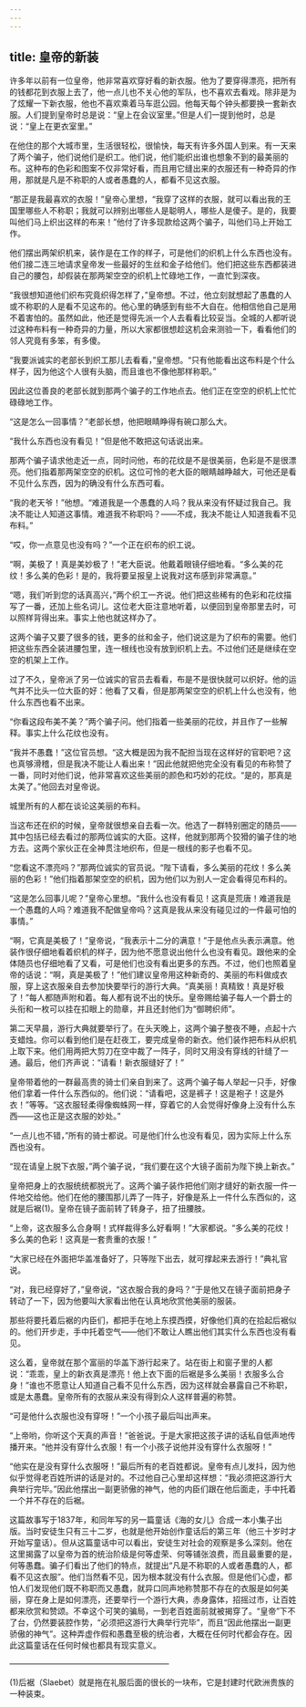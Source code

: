 ```yaml
---
---
---
```

title: 皇帝的新装
---






许多年以前有一位皇帝，他非常喜欢穿好看的新衣服。他为了要穿得漂亮，把所有的钱都花到衣服上去了，他一点儿也不关心他的军队，也不喜欢去看戏。除非是为了炫耀一下新衣服，他也不喜欢乘着马车逛公园。他每天每个钟头都要换一套新衣服。人们提到皇帝时总是说：“皇上在会议室里。”但是人们一提到他时，总是说：“皇上在更衣室里。”

在他住的那个大城市里，生活很轻松，很愉快，每天有许多外国人到来。有一天来了两个骗子，他们说他们是织工。他们说，他们能织出谁也想象不到的最美丽的布。这种布的色彩和图案不仅非常好看，而且用它缝出来的衣服还有一种奇异的作用，那就是凡是不称职的人或者愚蠢的人，都看不见这衣服。

“那正是我最喜欢的衣服！”皇帝心里想，“我穿了这样的衣服，就可以看出我的王国里哪些人不称职；我就可以辨别出哪些人是聪明人，哪些人是傻子。是的，我要叫他们马上织出这样的布来！”他付了许多现款给这两个骗子，叫他们马上开始工作。

他们摆出两架织机来，装作是在工作的样子，可是他们的织机上什么东西也没有。他们接二连三地请求皇帝发一些最好的生丝和金子给他们。他们把这些东西都装进自己的腰包，却假装在那两架空空的织机上忙碌地工作，一直忙到深夜。

“我很想知道他们织布究竟织得怎样了，”皇帝想。不过，他立刻就想起了愚蠢的人或不称职的人是看不见这布的。他心里的确感到有些不大自在。他相信他自己是用不着害怕的。虽然如此，他还是觉得先派一个人去看看比较妥当。全城的人都听说过这种布料有一种奇异的力量，所以大家都很想趁这机会来测验一下，看看他们的邻人究竟有多笨，有多傻。

“我要派诚实的老部长到织工那儿去看看，”皇帝想。“只有他能看出这布料是个什么样子，因为他这个人很有头脑，而且谁也不像他那样称职。”

因此这位善良的老部长就到那两个骗子的工作地点去。他们正在空空的织机上忙忙碌碌地工作。

“这是怎么一回事情？”老部长想，他把眼睛睁得有碗口那么大。

“我什么东西也没有看见！”但是他不敢把这句话说出来。

那两个骗子请求他走近一点，同时问他，布的花纹是不是很美丽，色彩是不是很漂亮。他们指着那两架空空的织机。这位可怜的老大臣的眼睛越睁越大，可他还是看不见什么东西，因为的确没有什么东西可看。

“我的老天爷！”他想。“难道我是一个愚蠢的人吗？我从来没有怀疑过我自己。我决不能让人知道这事情。难道我不称职吗？——不成，我决不能让人知道我看不见布料。”

“哎，你一点意见也没有吗？”一个正在织布的织工说。

“啊，美极了！真是美妙极了！”老大臣说。他戴着眼镜仔细地看。“多么美的花纹！多么美的色彩！是的，我将要呈报皇上说我对这布感到非常满意。”

“嗯，我们听到您的话真高兴，”两个织工一齐说。他们把这些稀有的色彩和花纹描写了一番，还加上些名词儿。这位老大臣注意地听着，以便回到皇帝那里去时，可以照样背得出来。事实上他也就这样办了。

这两个骗子又要了很多的钱，更多的丝和金子，他们说这是为了织布的需要。他们把这些东西全装进腰包里，连一根线也没有放到织机上去。不过他们还是继续在空空的机架上工作。

过了不久，皇帝派了另一位诚实的官员去看看，布是不是很快就可以织好。他的运气并不比头一位大臣的好：他看了又看，但是那两架空空的织机上什么也没有，他什么东西也看不出来。

“你看这段布美不美？”两个骗子问。他们指着一些美丽的花纹，并且作了一些解释。事实上什么花纹也没有。

“我并不愚蠢！”这位官员想。“这大概是因为我不配担当现在这样好的官职吧？这也真够滑稽，但是我决不能让人看出来！”因此他就把他完全没有看见的布称赞了一番，同时对他们说，他非常喜欢这些美丽的颜色和巧妙的花纹。“是的，那真是太美了。”他回去对皇帝说。

城里所有的人都在谈论这美丽的布料。

当这布还在织的时候，皇帝就很想亲自去看一次。他选了一群特别圈定的随员——其中包括已经去看过的那两位诚实的大臣。这样，他就到那两个狡猾的骗子住的地方去。这两个家伙正在全神贯注地织布，但是一根线的影子也看不见。

“您看这不漂亮吗？”那两位诚实的官员说。“陛下请看，多么美丽的花纹！多么美丽的色彩！”他们指着那架空空的织机，因为他们以为别人一定会看得见布料的。

“这是怎么回事儿呢？”皇帝心里想。“我什么也没有看见！这真是荒唐！难道我是一个愚蠢的人吗？难道我不配做皇帝吗？这真是我从来没有碰见过的一件最可怕的事情。”

“啊，它真是美极了！”皇帝说，“我表示十二分的满意！”于是他点头表示满意。他装作很仔细地看着织机的样子，因为他不愿意说出他什么也没有看见。跟他来的全体随员也仔细地看了又看，可是他们也没有看出更多的东西。不过，他们也照着皇帝的话说：“啊，真是美极了！”他们建议皇帝用这种新奇的、美丽的布料做成衣服，穿上这衣服亲自去参加快要举行的游行大典。“真美丽！真精致！真是好极了！”每人都随声附和着。每人都有说不出的快乐。皇帝赐给骗子每人一个爵士的头衔和一枚可以挂在扣眼上的勋章，并且还封他们为“御聘织师”。

第二天早晨，游行大典就要举行了。在头天晚上，这两个骗子整夜不睡，点起十六支蜡烛。你可以看到他们是在赶夜工，要完成皇帝的新衣。他们装作把布料从织机上取下来。他们用两把大剪刀在空中裁了一阵子，同时又用没有穿线的针缝了一通。最后，他们齐声说：“请看！新衣服缝好了！”

皇帝带着他的一群最高贵的骑士们亲自到来了。这两个骗子每人举起一只手，好像他们拿着一件什么东西似的。他们说：“请看吧，这是裤子！这是袍子！这是外衣！”等等。“这衣服轻柔得像蜘蛛网一样，穿着它的人会觉得好像身上没有什么东西——这也正是这衣服的妙处。”

“一点儿也不错，”所有的骑士都说。可是他们什么也没有看见，因为实际上什么东西也没有。

“现在请皇上脱下衣服，”两个骗子说，“我们要在这个大镜子面前为陛下换上新衣。”

皇帝把身上的衣服统统都脱光了。这两个骗子装作把他们刚才缝好的新衣服一件一件地交给他。他们在他的腰围那儿弄了一阵子，好像是系上一件什么东西似的，这就是后裾(1)。皇帝在镜子面前转了转身子，扭了扭腰肢。

“上帝，这衣服多么合身啊！式样裁得多么好看啊！”大家都说。“多么美的花纹！多么美的色彩！这真是一套贵重的衣服！”

“大家已经在外面把华盖准备好了，只等陛下出去，就可撑起来去游行！”典礼官说。

“对，我已经穿好了，”皇帝说，“这衣服合我的身吗？”于是他又在镜子面前把身子转动了一下，因为他要叫大家看出他在认真地欣赏他美丽的服装。

那些将要托着后裾的内臣们，都把手在地上东摸西摸，好像他们真的在拾起后裾似的。他们开步走，手中托着空气——他们不敢让人瞧出他们其实什么东西也没有看见。

这么着，皇帝就在那个富丽的华盖下游行起来了。站在街上和窗子里的人都说：“乖乖，皇上的新衣真是漂亮！他上衣下面的后裾是多么美丽！衣服多么合身！”谁也不愿意让人知道自己看不见什么东西，因为这样就会暴露自己不称职，或是太愚蠢。皇帝所有的衣服从来没有得到众人这样普遍的称赞。

“可是他什么衣服也没有穿呀！”一个小孩子最后叫出声来。

“上帝哟，你听这个天真的声音！”爸爸说。于是大家把这孩子讲的话私自低声地传播开来。“他并没有穿什么衣服！有一个小孩子说他并没有穿什么衣服呀！”

“他实在是没有穿什么衣服呀！”最后所有的老百姓都说。皇帝有点儿发抖，因为他似乎觉得老百姓所讲的话是对的。不过他自己心里却这样想：“我必须把这游行大典举行完毕。”因此他摆出一副更骄傲的神气，他的内臣们跟在他后面走，手中托着一个并不存在的后裾。

这篇故事写于1837年，和同年写的另一篇童话《海的女儿》合成一本小集子出版。当时安徒生只有三十二岁，也就是他开始创作童话后的第三年（他三十岁时才开始写童话）。但从这篇童话中可以看出，安徒生对社会的观察是多么深刻。他在这里揭露了以皇帝为首的统治阶级是何等虚荣、何等铺张浪费，而且最重要的是，何等愚蠢。骗子们看出了他们的特点，就提出“凡是不称职的人或者愚蠢的人，都看不见这衣服”。他们当然看不见，因为根本就没有什么衣服。但是他们心虚，都怕人们发现他们既不称职而又愚蠢，就异口同声地称赞那不存在的衣服是如何美丽，穿在身上是如何漂亮，还要举行一个游行大典，赤身露体，招摇过市，让百姓都来欣赏和赞颂。不幸这个可笑的骗局，一到老百姓面前就被揭穿了。“皇帝”下不了台，仍然要装腔作势，“必须把这游行大典举行完毕”，而且“因此他摆出一副更骄傲的神气”。这种弄虚作假和愚蠢至极的统治者，大概在任何时代都会存在。因此这篇童话在任何时候也都具有现实意义。




————————————————————

(1)后裾（Slaebet）就是拖在礼服后面的很长的一块布，它是封建时代欧洲贵族的一种装束。